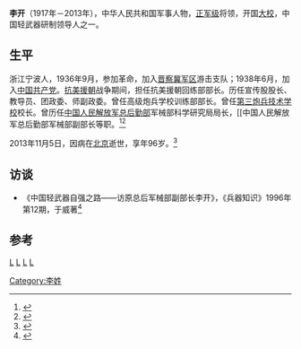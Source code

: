 '''李开'''（1917年－2013年），中华人民共和国军事人物，[[正军级|正军级]]将领，开国[[大校|大校]]，中国轻武器研制领导人之一。

==生平==

浙江宁波人，1936年9月，参加革命，加入[[晋察冀军区|晋察冀军区]]游击支队；1938年6月，加入[[中国共产党|中国共产党]]。[[抗美援朝|抗美援朝]]战争期间，担任抗美援朝回练部部长。历任宣传股股长、教导员、团政委、师副政委。曾任高级炮兵学校训练部部长。曾任[[第三炮兵技术学校|第三炮兵技术学校]]校长。曾历任[[中国人民解放军总后勤部|中国人民解放军总后勤部]]军械部科学研究局局长，[[中国人民解放军总后勤部军械部副部长等职。<ref>{{cite web |url=http://mil.news.sina.com.cn/2014-01-14/0540759892.html |title=讣告 |publisher=新浪军事 |date=2014年1月14日 |accessdate=2014-04-21 |archive-date=2016-03-04 |archive-url=https://web.archive.org/web/20160304105256/http://mil.news.sina.com.cn/2014-01-14/0540759892.html |dead-url=no }}</ref><ref>{{cite web|url=http://www.chinamil.com.cn/jfjbmap/content/2014-01/14/content_63865.htm|title=讣告|publisher=解放军报|date=2014年1月14日 星期二|accessdate=2014-04-21}}{{dead link|date=2018年3月 |bot=InternetArchiveBot |fix-attempted=yes }}</ref>

2013年11月5日，因病在[[北京|北京]]逝世，享年96岁。<ref>{{cite web |url=http://cpc.people.com.cn/n/2014/0114/c87393-24110594.html |title=李开同志逝世 |publisher=中国共产党新闻网 |date=2014年1月14日 |accessdate=2014-04-21 |archive-date=2016-03-04 |archive-url=https://web.archive.org/web/20160304080349/http://cpc.people.com.cn/n/2014/0114/c87393-24110594.html |dead-url=no }}</ref>
==访谈==
* 《中国轻武器自强之路——访原总后军械部副部长李开》，《兵器知识》1996年第12期，于威著<ref>{{cite web |url=http://mall.cnki.net/magazine/article/BQZS199612000.htm |title=中国轻武器自强之路——访原总后军械部副部长李开 |accessdate=2014-04-21 |archive-date=2016-04-08 |archive-url=https://web.archive.org/web/20160408100649/http://mall.cnki.net/magazine/Article/BQZS199612000.htm |dead-url=no }}</ref>

==参考==
{{Reflist|2}}

[[分类:1917年出生|L]]
[[分类:2013年逝世|L]]
[[分类:宁波人|L]]
[[分类:中国人民解放军总装备部副部长|L]]
[[Category:李姓|Category:李姓]]